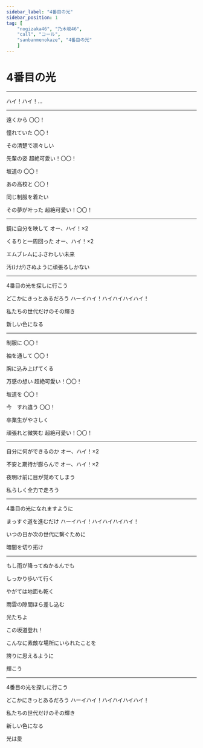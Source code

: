```yaml
---
sidebar_label: "4番目の光"
sidebar_position: 1
tag: [
    "nogizaka46", "乃木坂46",
    "call", "コール",
    "sanbanmenokaze", "4番目の光"
    ]
---
```


# 4番目の光

<SpotifyCard id="72gHiEGclooRMFt7HinWPk" />

---

<Call>ハイ！ハイ！…</Call>

---


遠くから  <Call>〇〇！</Call>

憧れていた  <Call>〇〇！</Call>

その清楚で凛々しい

先輩の姿  <Call>超絶可愛い！〇〇！</Call>

坂道の  <Call>〇〇！</Call>

あの高校と  <Call>〇〇！</Call>

同じ制服を着たい

その夢が叶った  <Call>超絶可愛い！〇〇！</Call>

---

鏡に自分を映して  <Call>オー、ハイ！×2</Call>

くるりと一周回った  <Call>オー、ハイ！×2</Call>

エムブレムにふさわしい未来

汚(けが)さぬように頑張るしかない

---

4番目の光を探しに行こう

どこかにきっとあるだろう  <Call>ハーイハイ！ハイハイハイハイ！</Call>

私たちの世代だけのその輝き

新しい色になる

---

制服に  <Call>〇〇！</Call>

袖を通して  <Call>〇〇！</Call>

胸に込み上げてくる

万感の想い  <Call>超絶可愛い！〇〇！</Call>

坂道を  <Call>〇〇！</Call>

今　すれ違う  <Call>〇〇！</Call>

卒業生がやさしく

頑張れと微笑む  <Call>超絶可愛い！〇〇！</Call>

---

自分に何ができるのか  <Call>オー、ハイ！×2</Call>

不安と期待が膨らんで  <Call>オー、ハイ！×2</Call>

夜明け前に目が覚めてしまう

私らしく全力で走ろう

---

4番目の光になれますように

まっすぐ道を進むだけ  <Call>ハーイハイ！ハイハイハイハイ！</Call>

いつの日か次の世代に繋ぐために

暗闇を切り拓け

---

もし雨が降ってぬかるんでも

しっかり歩いて行く

やがては地面も乾く

雨雲の隙間ほら差し込む

光たちよ

この坂道登れ！

こんなに素敵な場所にいられたことを

誇りに思えるように

輝こう

---

4番目の光を探しに行こう

どこかにきっとあるだろう  <Call>ハーイハイ！ハイハイハイハイ！</Call>

私たちの世代だけのその輝き

新しい色になる

光は愛

